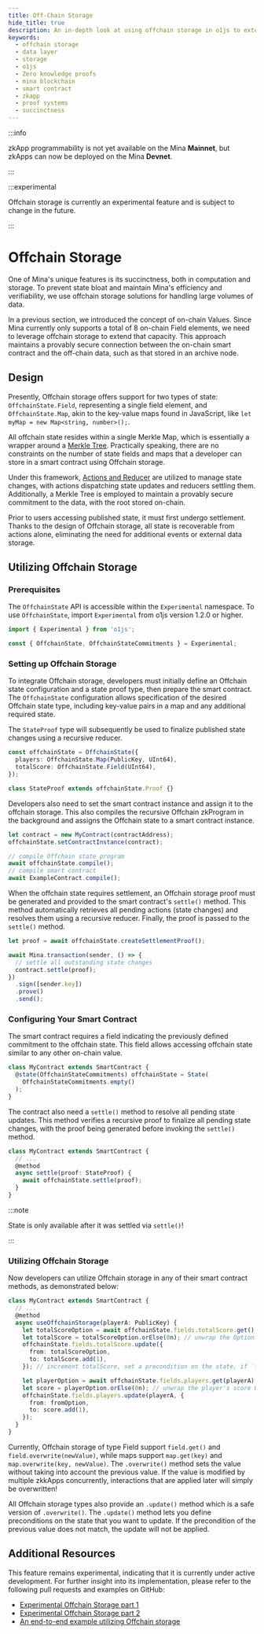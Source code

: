 ```yaml
---
title: Off-Chain Storage
hide_title: true
description: An in-depth look at using offchain storage in o1js to extend your zkApp's storage.
keywords:
  - offchain storage
  - data layer
  - storage
  - o1js
  - Zero knowledge proofs
  - mina blockchain
  - smart contract
  - zkapp
  - proof systems
  - succinctness
---
```


:::info

zkApp programmability is not yet available on the Mina **Mainnet**, but zkApps can now be deployed on the Mina **Devnet**.

:::

:::experimental

Offchain storage is currently an experimental feature and is subject to change in the future.

:::

# Offchain Storage

One of Mina's unique features is its succinctness, both in computation and storage. To prevent state bloat and maintain Mina's efficiency and verifiability, we use offchain storage solutions for handling large volumes of data.

In a previous section, we introduced the concept of on-chain Values. Since Mina currently only supports a total of 8 on-chain Field elements, we need to leverage offchain storage to extend that capacity.
This approach maintains a provably secure connection between the on-chain smart contract and the off-chain data, such as that stored in an archive node.

## Design

Presently, Offchain storage offers support for two types of state: `OffchainState.Field`, representing a single field element, and `OffchainState.Map`, akin to the key-value maps found in JavaScript, like `let myMap = new Map<string, number>();`.

All offchain state resides within a single Merkle Map, which is essentially a wrapper around a [Merkle Tree](zkapps/o1js/merkle-tree.mdx). Practically speaking, there are no constraints on the number of state fields and maps that a developer can store in a smart contract using Offchain storage.

Under this framework, [Actions and Reducer](zkapps/o1js/actions-and-reducer.mdx) are utilized to manage state changes, with actions dispatching state updates and reducers settling them. Additionally, a Merkle Tree is employed to maintain a provably secure commitment to the data, with the root stored on-chain.

Prior to users accessing published state, it must first undergo settlement. Thanks to the design of Offchain storage, all state is recoverable from actions alone, eliminating the need for additional events or external data storage.

## Utilizing Offchain Storage

### Prerequisites

The `OffchainState` API is accessible within the `Experimental` namespace. To use `OffchainState`, import `Experimental` from o1js version 1.2.0 or higher.

```ts
import { Experimental } from 'o1js';

const { OffchainState, OffchainStateCommitments } = Experimental;
```

### Setting up Offchain Storage

To integrate Offchain storage, developers must initially define an Offchain state configuration and a state proof type, then prepare the smart contract. The `OffchainState` configuration allows specification of the desired Offchain state type, including key-value pairs in a map and any additional required state.

The `StateProof` type will subsequently be used to finalize published state changes using a recursive reducer.

```ts
const offchainState = OffchainState({
  players: OffchainState.Map(PublicKey, UInt64),
  totalScore: OffchainState.Field(UInt64),
});

class StateProof extends offchainState.Proof {}
```

Developers also need to set the smart contract instance and assign it to the offchain storage.
This also compiles the recursive Offchain zkProgram in the background and assigns the Offchain state to a smart contract instance.

```ts
let contract = new MyContract(contractAddress);
offchainState.setContractInstance(contract);

// compile Offchain state program
await offchainState.compile();
// compile smart contract
await ExampleContract.compile();
```

When the offchain state requires settlement, an Offchain storage proof must be generated and provided to the smart contract's `settle()` method. This method automatically retrieves all pending actions (state changes) and resolves them using a recursive reducer.
Finally, the proof is passed to the `settle()` method.

```ts
let proof = await offchainState.createSettlementProof();

await Mina.transaction(sender, () => {
  // settle all outstanding state changes
  contract.settle(proof);
})
  .sign([sender.key])
  .prove()
  .send();
```

### Configuring Your Smart Contract

The smart contract requires a field indicating the previously defined commitment to the offchain state. This field allows accessing offchain state similar to any other on-chain value.

```ts
class MyContract extends SmartContract {
  @state(OffchainStateCommitments) offchainState = State(
    OffchainStateCommitments.empty()
  );
}
```

The contract also need a `settle()` method to resolve all pending state updates. This method verifies a recursive proof to finalize all pending state changes, with the proof being generated before invoking the `settle()` method.

```ts
class MyContract extends SmartContract {
  // ...
  @method
  async settle(proof: StateProof) {
    await offchainState.settle(proof);
  }
}
```

:::note

State is only available after it was settled via `settle()`!

:::

### Utilizing Offchain Storage

Now developers can utilize Offchain storage in any of their smart contract methods, as demonstrated below:

```ts
class MyContract extends SmartContract {
  // ...
  @method
  async useOffchainStorage(playerA: PublicKey) {
    let totalScoreOption = await offchainState.fields.totalScore.get(); // retrieve totalScore
    let totalScore = totalScoreOption.orElse(0n); // unwrap the Option and return a default value if the entry if empty
    offchainState.fields.totalScore.update({
      from: totalScoreOption,
      to: totalScore.add(1),
    }); // increment totalScore, set a precondition on the state, if `from` is undefined apply the update unconditionally

    let playerOption = await offchainState.fields.players.get(playerA); // retrieve an entry from the map, returning an Option
    let score = playerOption.orElse(0n); // unwrap the player's score Option and return a default value if the entry is empty
    offchainState.fields.players.update(playerA, {
      from: fromOption,
      to: score.add(1),
    });
  }
}
```

Currently, Offchain storage of type Field support `field.get()` and `field.overwrite(newValue)`, while maps support `map.get(key)` and `map.overwrite(key, newValue)`.
The `.overwrite()` method sets the value without taking into account the previous value. If the value is modified by multiple zkkApps concurrently, interactions that are applied later will simply be overwritten!

All Offchain storage types also provide an `.update()` method which is a safe version of `.overwrite()`.
The `.update()` method lets you define preconditions on the state that you want to update. If the precondition of the previous value does not match, the update will not be applied.

## Additional Resources

This feature remains experimental, indicating that it is currently under active development. For further insight into its implementation, please refer to the following pull requests and examples on GitHub:

- [Experimental Offchain Storage part 1](https://github.com/o1-labs/o1js/pull/1630)
- [Experimental Offchain Storage part 2](https://github.com/o1-labs/o1js/pull/1652)
- [An end-to-end example utilizing Offchain storage](https://github.com/o1-labs/o1js/blob/main/src/lib/mina/actions/offchain-contract.unit-test.ts)
